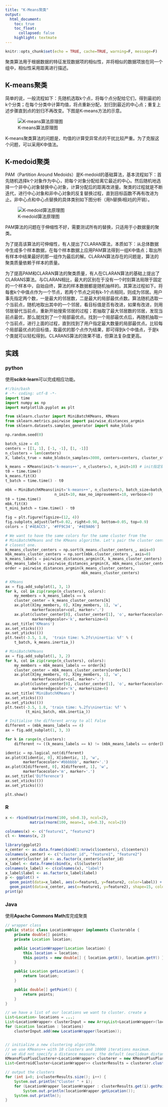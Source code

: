 ```yaml
---
title: "K-Means聚类"
output:
  html_document:
    toc: true
    toc_float: 
      collapsed: false
    highlight: textmate
---
```



```r
knitr::opts_chunk$set(echo = TRUE, cache=TRUE, warning=F, message=F)
```


聚类算法用于根据数据的特征发现数据项的相似性，并将相似的数据项放在同一个组中，相似性采用距离进行描述。

## K-means聚类

简单的说，一般流程如下：先随机选取k个点，将每个点分配给它们，得到最初的k个分类；在每个分类中计算均值，将点重新分配，划归到最近的中心点；重复上述步骤直到点的划归不再改变。下图是K-means方法的示意。


![K-means算法原理图](images/k-means-illustrate.png)


K-means聚类算法的问题是，均值的计算受异常点的干扰比较严重。为了克服这个问题，可以采用K中值法。

## K-medoid聚类
PAM（Partition Around Medoids）是K-medoid的基础算法，基本流程如下：首先随机选择k个对象作为中心，把每个对象分配给离它最近的中心。然后随机地选择一个非中心对象替换中心对象，计算分配后的距离改进量。聚类的过程就是不断迭代，进行中心对象和非中心对象的反复替换过程，直到目标函数不再有改进为止。非中心点和中心点替换的具体类别如下图分析（用h替换i相对j的开销）。
   
![K-medoid算法原理图](images/K-medoid_illustrate.png)

PAM算法的问题在于伸缩性不好，需要测试所有的替换，只适用于小数据量的聚类。

为了提高该算法的可伸缩性，有人提出了CLARAN算法，本质如下：从总体数据中生成多个样本数据，在每个样本数据上应用PAM算法得到一组K中值点；取出所有样本中结果最好的那一组作为最后的解。CLARAN算法存在的问题是，算法的聚类质量依赖于样本的质量。

为了提高PAM和CLARAN算法的聚类质量，有人在CLARAN算法的基础上提出了CLARANS算法。与CLARAN相比，最大的区别在于没有一个时刻算法局限于固定的一个样本中，自始自终，算法的样本数据都是随机抽样的。其算法过程如下。将每套k个中值点作为一个节点，若两个节点之间有k-1个点相同，则成为邻居。用户事先指定两个数，一是最大的邻居数，二是最大的局部最优点数。算法随机选取一个当前点，随机地取出其中的一个邻居，看目标值是否有改进，如果有改进，则用邻居替代当前点，重新开始搜索邻居的过程；若抽取了最大邻居数的邻居，发现当前点最优，那么就找到了一个局部最优点。找到一个局部最优点后，再随机抽取一个当前点，进行上面的过程，直到找到了用户指定最大数量的局部最优点。比较每个局部最优点的目标值，取最优的那个点作为结果，即可得到k个中值点，于是k个类就可以轻松得到。CLARANS算法的效果不错，但算法复杂度更高。

## 实践
### python
使用**scikit-learn**可以完成相应功能。

```python
#!/bin/bash
# -*- coding: utf-8 -*-
import time
import numpy as np
import matplotlib.pyplot as plt

from sklearn.cluster import MiniBatchKMeans, KMeans
from sklearn.metrics.pairwise import pairwise_distances_argmin
from sklearn.datasets.samples_generator import make_blobs

np.random.seed(0)

batch_size = 45
centers = [[1, 1], [-1, -1], [1, -1]]
n_clusters = len(centers)
X, labels_true = make_blobs(n_samples=3000, centers=centers, cluster_std=0.7) 

k_means = KMeans(init='k-means++', n_clusters=3, n_init=10) # init指定初始化方法，n_clusters指定聚类数，n_init表示重复几次选最好
t0 = time.time()
k_means.fit(X)
t_batch = time.time() - t0

mbk = MiniBatchKMeans(init='k-means++', n_clusters=3, batch_size=batch_size,
                      n_init=10, max_no_improvement=10, verbose=0)
t0 = time.time()
mbk.fit(X)
t_mini_batch = time.time() - t0

fig = plt.figure(figsize=(12, 4))
fig.subplots_adjust(left=0.02, right=0.98, bottom=0.05, top=0.9)
colors = ['#4EACC5', '#FF9C34', '#4E9A06']

# We want to have the same colors for the same cluster from the
# MiniBatchKMeans and the KMeans algorithm. Let's pair the cluster centers per
# closest one.
k_means_cluster_centers = np.sort(k_means.cluster_centers_, axis=0)
mbk_means_cluster_centers = np.sort(mbk.cluster_centers_, axis=0)
k_means_labels = pairwise_distances_argmin(X, k_means_cluster_centers)
mbk_means_labels = pairwise_distances_argmin(X, mbk_means_cluster_centers)
order = pairwise_distances_argmin(k_means_cluster_centers,
                                  mbk_means_cluster_centers)

# KMeans
ax = fig.add_subplot(1, 3, 1)
for k, col in zip(range(n_clusters), colors):
    my_members = k_means_labels == k
    cluster_center = k_means_cluster_centers[k]
    ax.plot(X[my_members, 0], X[my_members, 1], 'w',
            markerfacecolor=col, marker='.')
    ax.plot(cluster_center[0], cluster_center[1], 'o', markerfacecolor=col,
            markeredgecolor='k', markersize=6)
ax.set_title('KMeans')
ax.set_xticks(())
ax.set_yticks(())
plt.text(-3.5, 1.8,  'train time: %.2fs\ninertia: %f' % (
    t_batch, k_means.inertia_))

# MiniBatchKMeans
ax = fig.add_subplot(1, 3, 2)
for k, col in zip(range(n_clusters), colors):
    my_members = mbk_means_labels == order[k]
    cluster_center = mbk_means_cluster_centers[order[k]]
    ax.plot(X[my_members, 0], X[my_members, 1], 'w',
            markerfacecolor=col, marker='.')
    ax.plot(cluster_center[0], cluster_center[1], 'o', markerfacecolor=col,
            markeredgecolor='k', markersize=6)
ax.set_title('MiniBatchKMeans')
ax.set_xticks(())
ax.set_yticks(())
plt.text(-3.5, 1.8, 'train time: %.2fs\ninertia: %f' %
         (t_mini_batch, mbk.inertia_))

# Initialise the different array to all False
different = (mbk_means_labels == 4)
ax = fig.add_subplot(1, 3, 3)

for k in range(n_clusters):
    different += ((k_means_labels == k) != (mbk_means_labels == order[k]))

identic = np.logical_not(different)
ax.plot(X[identic, 0], X[identic, 1], 'w',
        markerfacecolor='#bbbbbb', marker='.')
ax.plot(X[different, 0], X[different, 1], 'w',
        markerfacecolor='m', marker='.')
ax.set_title('Difference')
ax.set_xticks(())
ax.set_yticks(())

plt.show()
```



### R

``` r
x <- rbind(matrix(rnorm(100, sd=0.3), ncol=2), 
           matrix(rnorm(100, mean=1, sd=0.3), ncol=2))

colnames(x) <- c("feature1", "feature2")
cl <- kmeans(x, 2)

library(ggplot2)
x_center <- as.data.frame(cbind(1:nrow(cl$centers), cl$centers))
colnames(x_center) <- c("cluster_id", "feature1", "feature2")
x_center$cluster_id <- as.factor(x_center$cluster_id)
x_label <- data.frame(cbind(x, cl$cluster))
colnames(x_label) <- c(colnames(x), "label")
x_label$label <- as.factor(x_label$label)
p <- ggplot() + 
  geom_point(data=x_label, aes(x=feature1, y=feature2, color=label)) +
  geom_point(data=x_center, aes(x=feature1, y=feature2), shape=15, color="black", size=I(3))
print(p)                    
```


### Java
使用**Apache Commons Math**库完成聚类


``` java
// wrapper class
public static class LocationWrapper implements Clusterable {
    private double[] points;
    private Location location;

    public LocationWrapper(Location location) {
        this.location = location;
        this.points = new double[] { location.getX(), location.getY() }
    }

    public Location getLocation() {
        return location;
    }

    public double[] getPoint() {
        return points;
    }
}

// we have a list of our locations we want to cluster. create a      
List<Location> locations = ...;
List<LocationWrapper> clusterInput = new ArrayList<LocationWrapper>(locations.size());
for (Location location : locations)
    clusterInput.add(new LocationWrapper(location));


// initialize a new clustering algorithm. 
// we use KMeans++ with 10 clusters and 10000 iterations maximum.
// we did not specify a distance measure; the default (euclidean distance) is used.
KMeansPlusPlusClusterer<LocationWrapper> clusterer = new KMeansPlusPlusClusterer<LocationWrapper>(10, 10000);
List<CentroidCluster<LocationWrapper>> clusterResults = clusterer.cluster(clusterInput);

// output the clusters
for (int i=0; i<clusterResults.size(); i++) {
    System.out.println("Cluster " + i);
    for (LocationWrapper locationWrapper : clusterResults.get(i).getPoints())
        System.out.println(locationWrapper.getLocation());
    System.out.println();
}
```
